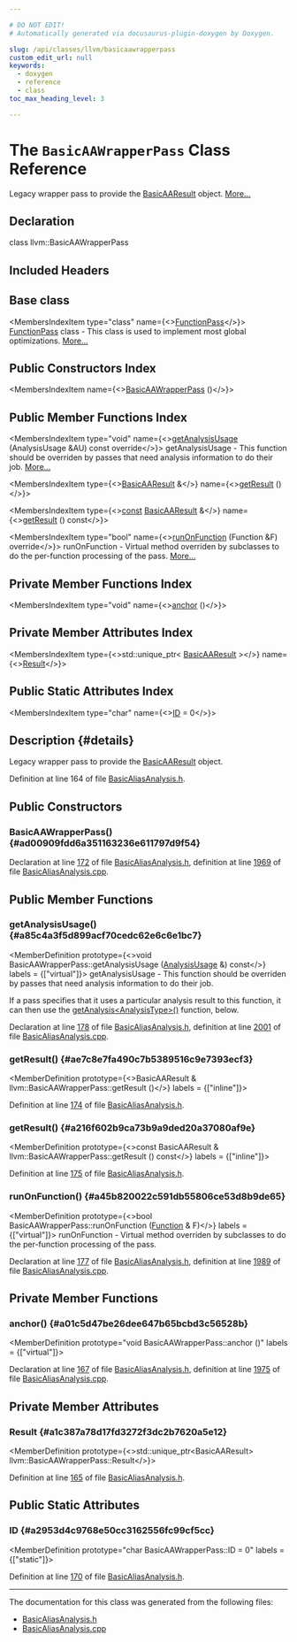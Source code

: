 ```yaml
---

# DO NOT EDIT!
# Automatically generated via docusaurus-plugin-doxygen by Doxygen.

slug: /api/classes/llvm/basicaawrapperpass
custom_edit_url: null
keywords:
  - doxygen
  - reference
  - class
toc_max_heading_level: 3

---
```





# The `BasicAAWrapperPass` Class Reference

<DoxygenPage pluginConfig={pluginConfig}>

Legacy wrapper pass to provide the <a href="/docs/api/classes/llvm/basicaaresult">BasicAAResult</a> object. <a href="#details">More...</a>

## Declaration

<CodeBlock>class llvm::BasicAAWrapperPass</CodeBlock>

## Included Headers

<IncludesList>
<IncludesListItem
  filePath="llvm/Analysis/BasicAliasAnalysis.h"
  permalink="/docs/api/files/include/include/llvm/include/llvm/analysis/basicaliasanalysis-h"
  isLocal="true" />
</IncludesList>

## Base class

<MembersIndex>

<MembersIndexItem
  type="class"
  name={<><a href="/docs/api/classes/llvm/functionpass">FunctionPass</a></>}>
<a href="/docs/api/classes/llvm/functionpass">FunctionPass</a> class - This class is used to implement most global optimizations. <a href="/docs/api/classes/llvm/functionpass/#details">More...</a>
</MembersIndexItem>

</MembersIndex>

## Public Constructors Index

<MembersIndex>

<MembersIndexItem
  name={<><a href="#ad00909fdd6a351163236e611797d9f54">BasicAAWrapperPass</a> ()</>}>
</MembersIndexItem>

</MembersIndex>

## Public Member Functions Index

<MembersIndex>

<MembersIndexItem
  type="void"
  name={<><a href="#a85c4a3f5d899acf70cedc62e6c6e1bc7">getAnalysisUsage</a> (AnalysisUsage &amp;AU) const override</>}>
getAnalysisUsage - This function should be overriden by passes that need analysis information to do their job. <a href="#a85c4a3f5d899acf70cedc62e6c6e1bc7">More...</a>
</MembersIndexItem>

<MembersIndexItem
  type={<><a href="/docs/api/classes/llvm/basicaaresult">BasicAAResult</a> &amp;</>}
  name={<><a href="#ae7c8e7fa490c7b5389516c9e7393ecf3">getResult</a> ()</>}>
</MembersIndexItem>

<MembersIndexItem
  type={<><a href="/docs/api/files/lib/lib/target/lib/target/aarch64/aarch64promoteconstant-cpp/#a90f8350fecae261c25be85d38b451bff">const</a> <a href="/docs/api/classes/llvm/basicaaresult">BasicAAResult</a> &amp;</>}
  name={<><a href="#a216f602b9ca73b9a9ded20a37080af9e">getResult</a> () const</>}>
</MembersIndexItem>

<MembersIndexItem
  type="bool"
  name={<><a href="#a45b820022c591db55806ce53d8b9de65">runOnFunction</a> (Function &amp;F) override</>}>
runOnFunction - Virtual method overriden by subclasses to do the per-function processing of the pass. <a href="#a45b820022c591db55806ce53d8b9de65">More...</a>
</MembersIndexItem>

</MembersIndex>

## Private Member Functions Index

<MembersIndex>

<MembersIndexItem
  type="void"
  name={<><a href="#a01c5d47be26dee647b65bcbd3c56528b">anchor</a> ()</>}>
</MembersIndexItem>

</MembersIndex>

## Private Member Attributes Index

<MembersIndex>

<MembersIndexItem
  type={<>std::unique&#95;ptr&lt; <a href="/docs/api/classes/llvm/basicaaresult">BasicAAResult</a> &gt;</>}
  name={<><a href="#a1c387a78d17fd3272f3dc2b7620a5e12">Result</a></>}>
</MembersIndexItem>

</MembersIndex>

## Public Static Attributes Index

<MembersIndex>

<MembersIndexItem
  type="char"
  name={<><a href="#a2953d4c9768e50cc3162556fc99cf5cc">ID</a> = 0</>}>
</MembersIndexItem>

</MembersIndex>

## Description {#details}

Legacy wrapper pass to provide the <a href="/docs/api/classes/llvm/basicaaresult">BasicAAResult</a> object.

Definition at line 164 of file <a href="/docs/api/files/include/include/llvm/include/llvm/analysis/basicaliasanalysis-h">BasicAliasAnalysis.h</a>.

<SectionDefinition>

## Public Constructors

### BasicAAWrapperPass() {#ad00909fdd6a351163236e611797d9f54}

<MemberDefinition
  prototype="BasicAAWrapperPass::BasicAAWrapperPass ()">

Declaration at line <a href="/docs/api/files/include/include/llvm/include/llvm/analysis/basicaliasanalysis-h/#l00172">172</a> of file <a href="/docs/api/files/include/include/llvm/include/llvm/analysis/basicaliasanalysis-h">BasicAliasAnalysis.h</a>, definition at line <a href="/docs/api/files/lib/lib/analysis/basicaliasanalysis-cpp/#l01969">1969</a> of file <a href="/docs/api/files/lib/lib/analysis/basicaliasanalysis-cpp">BasicAliasAnalysis.cpp</a>.
</MemberDefinition>

</SectionDefinition>

<SectionDefinition>

## Public Member Functions

### getAnalysisUsage() {#a85c4a3f5d899acf70cedc62e6c6e1bc7}

<MemberDefinition
  prototype={<>void BasicAAWrapperPass::getAnalysisUsage (<a href="/docs/api/classes/llvm/analysisusage">AnalysisUsage</a> &amp;) const</>}
  labels = {["virtual"]}>
getAnalysisUsage - This function should be overriden by passes that need analysis information to do their job.

If a pass specifies that it uses a particular analysis result to this function, it can then use the <a href="/docs/api/classes/llvm/pass/#a4863e5e463fb79955269fbf7fbf52b80">getAnalysis&lt;AnalysisType&gt;()</a> function, below.

Declaration at line <a href="/docs/api/files/include/include/llvm/include/llvm/analysis/basicaliasanalysis-h/#l00178">178</a> of file <a href="/docs/api/files/include/include/llvm/include/llvm/analysis/basicaliasanalysis-h">BasicAliasAnalysis.h</a>, definition at line <a href="/docs/api/files/lib/lib/analysis/basicaliasanalysis-cpp/#l02001">2001</a> of file <a href="/docs/api/files/lib/lib/analysis/basicaliasanalysis-cpp">BasicAliasAnalysis.cpp</a>.
</MemberDefinition>

### getResult() {#ae7c8e7fa490c7b5389516c9e7393ecf3}

<MemberDefinition
  prototype={<>BasicAAResult &amp; llvm::BasicAAWrapperPass::getResult ()</>}
  labels = {["inline"]}>

Definition at line <a href="/docs/api/files/include/include/llvm/include/llvm/analysis/basicaliasanalysis-h/#l00174">174</a> of file <a href="/docs/api/files/include/include/llvm/include/llvm/analysis/basicaliasanalysis-h">BasicAliasAnalysis.h</a>.
</MemberDefinition>

### getResult() {#a216f602b9ca73b9a9ded20a37080af9e}

<MemberDefinition
  prototype={<>const BasicAAResult &amp; llvm::BasicAAWrapperPass::getResult () const</>}
  labels = {["inline"]}>

Definition at line <a href="/docs/api/files/include/include/llvm/include/llvm/analysis/basicaliasanalysis-h/#l00175">175</a> of file <a href="/docs/api/files/include/include/llvm/include/llvm/analysis/basicaliasanalysis-h">BasicAliasAnalysis.h</a>.
</MemberDefinition>

### runOnFunction() {#a45b820022c591db55806ce53d8b9de65}

<MemberDefinition
  prototype={<>bool BasicAAWrapperPass::runOnFunction (<a href="/docs/api/classes/llvm/function">Function</a> &amp; F)</>}
  labels = {["virtual"]}>
runOnFunction - Virtual method overriden by subclasses to do the per-function processing of the pass.

Declaration at line <a href="/docs/api/files/include/include/llvm/include/llvm/analysis/basicaliasanalysis-h/#l00177">177</a> of file <a href="/docs/api/files/include/include/llvm/include/llvm/analysis/basicaliasanalysis-h">BasicAliasAnalysis.h</a>, definition at line <a href="/docs/api/files/lib/lib/analysis/basicaliasanalysis-cpp/#l01989">1989</a> of file <a href="/docs/api/files/lib/lib/analysis/basicaliasanalysis-cpp">BasicAliasAnalysis.cpp</a>.
</MemberDefinition>

</SectionDefinition>

<SectionDefinition>

## Private Member Functions

### anchor() {#a01c5d47be26dee647b65bcbd3c56528b}

<MemberDefinition
  prototype="void BasicAAWrapperPass::anchor ()"
  labels = {["virtual"]}>

Declaration at line <a href="/docs/api/files/include/include/llvm/include/llvm/analysis/basicaliasanalysis-h/#l00167">167</a> of file <a href="/docs/api/files/include/include/llvm/include/llvm/analysis/basicaliasanalysis-h">BasicAliasAnalysis.h</a>, definition at line <a href="/docs/api/files/lib/lib/analysis/basicaliasanalysis-cpp/#l01975">1975</a> of file <a href="/docs/api/files/lib/lib/analysis/basicaliasanalysis-cpp">BasicAliasAnalysis.cpp</a>.
</MemberDefinition>

</SectionDefinition>

<SectionDefinition>

## Private Member Attributes

### Result {#a1c387a78d17fd3272f3dc2b7620a5e12}

<MemberDefinition
  prototype={<>std::unique&#95;ptr&lt;BasicAAResult&gt; llvm::BasicAAWrapperPass::Result</>}>

Definition at line <a href="/docs/api/files/include/include/llvm/include/llvm/analysis/basicaliasanalysis-h/#l00165">165</a> of file <a href="/docs/api/files/include/include/llvm/include/llvm/analysis/basicaliasanalysis-h">BasicAliasAnalysis.h</a>.
</MemberDefinition>

</SectionDefinition>

<SectionDefinition>

## Public Static Attributes

### ID {#a2953d4c9768e50cc3162556fc99cf5cc}

<MemberDefinition
  prototype="char BasicAAWrapperPass::ID = 0"
  labels = {["static"]}>

Definition at line <a href="/docs/api/files/include/include/llvm/include/llvm/analysis/basicaliasanalysis-h/#l00170">170</a> of file <a href="/docs/api/files/include/include/llvm/include/llvm/analysis/basicaliasanalysis-h">BasicAliasAnalysis.h</a>.
</MemberDefinition>

</SectionDefinition>

<hr/>

The documentation for this class was generated from the following files:

<ul>
<li><a href="/docs/api/files/include/include/llvm/include/llvm/analysis/basicaliasanalysis-h">BasicAliasAnalysis.h</a></li>
<li><a href="/docs/api/files/lib/lib/analysis/basicaliasanalysis-cpp">BasicAliasAnalysis.cpp</a></li>
</ul>

</DoxygenPage>

